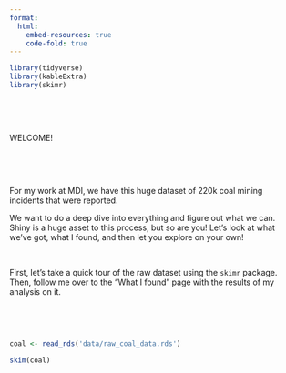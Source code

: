```yaml
---
format: 
  html:
    embed-resources: true
    code-fold: true
---
```


```r
library(tidyverse)
library(kableExtra)
library(skimr)
```

\

\

WELCOME!

\

\

For my work at MDI, we have this huge dataset of 220k coal mining incidents that were reported.

We want to do a deep dive into everything and figure out what we can. Shiny is a huge asset to this process, but so are you! Let's look at what we've got, what I found, and then let you explore on your own!

\

First, let's take a quick tour of the raw dataset using the `skimr` package. Then, follow me over to the "What I found" page with the results of my analysis on it.

\

\

```r

coal <- read_rds('data/raw_coal_data.rds')

skim(coal)
```

